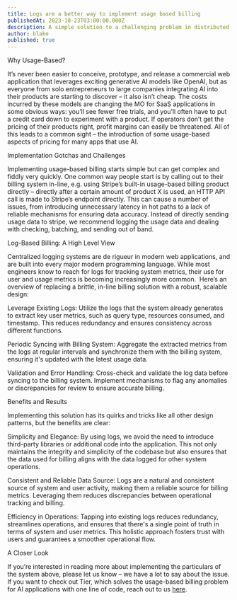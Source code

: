 ```yaml
---
title: Logs are a better way to implement usage based billing
publishedAt: 2023-10-23T03:00:00.000Z
description: A simple solution to a challenging problem in distributed systems.
author: blake
published: true
---
```


Why Usage-Based?

It’s never been easier to conceive, prototype, and release a commercial web application that leverages exciting generative AI models like OpenAI, but as everyone from solo entrepreneurs to large companies integrating AI into their products are starting to discover – it also isn’t cheap. The costs incurred by these models are changing the MO for SaaS applications in some obvious ways: you’ll see fewer free trials, and you’ll often have to put a credit card down to experiment with a product. If operators don’t get the pricing of their products right, profit margins can easily be threatened. All of this leads to a common sight – the introduction of some usage-based aspects of pricing for many apps that use AI.

Implementation Gotchas and Challenges

Implementing usage-based billing starts simple but can get complex and fiddly very quickly. One common way people start is by calling out to their billing system in-line, e.g. using Stripe’s built-in usage-based billing product directly – directly after a certain amount of product X is used, an HTTP API call is made to Stripe’s endpoint directly. This can cause a number of issues, from introducing unnecessary latency in hot paths to a lack of reliable mechanisms for ensuring data accuracy. Instead of directly sending usage data to stripe, we recommend logging the usage data and dealing with checking, batching, and sending out of band. 

Log-Based Billing: A High Level View

Centralized logging systems are de rigueur in modern web applications, and are built into every major modern programming language. While most engineers know to reach for logs for tracking system metrics, their use for user and usage metrics is becoming increasingly more common. 
Here’s an overview of replacing a brittle, in-line billing solution with a robust, scalable design:

Leverage Existing Logs: Utilize the logs that the system already generates to extract key user metrics, such as query type, resources consumed, and timestamp. This reduces redundancy and ensures consistency across different functions.

Periodic Syncing with Billing System: Aggregate the extracted metrics from the logs at regular intervals and synchronize them with the billing system, ensuring it's updated with the latest usage data.

Validation and Error Handling: Cross-check and validate the log data before syncing to the billing system. Implement mechanisms to flag any anomalies or discrepancies for review to ensure accurate billing.

Benefits and Results

Implementing this solution has its quirks and tricks like all other design patterns, but the benefits are clear:

Simplicity and Elegance: By using logs, we avoid the need to introduce third-party libraries or additional code into the application. This not only maintains the integrity and simplicity of the codebase but also ensures that the data used for billing aligns with the data logged for other system operations.

Consistent and Reliable Data Source: Logs are a natural and consistent source of system and user activity, making them a reliable source for billing metrics. Leveraging them reduces discrepancies between operational tracking and billing.

Efficiency in Operations: Tapping into existing logs reduces redundancy, streamlines operations, and ensures that there's a single point of truth in terms of system and user metrics. This holistic approach fosters trust with users and guarantees a smoother operational flow.

A Closer Look

If you’re interested in reading more about implementing the particulars of the system above, please let us know – we have a lot to say about the issue. If you want to check out Tier, which solves the usage-based billing problem for AI applications with one line of code, reach out to us [here](https://cal.com/forms/16bb9e85-c7d1-44bc-8b85-1861459c2cc8).

